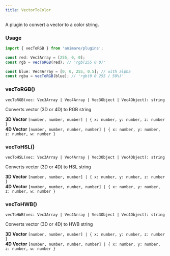 ```yaml
---
title: VectorToColor
---
```


A plugin to convert a vector to a color string.

### Usage

```ts title="example" frame="terminal"
import { vecToRGB } from 'animare/plugins';

const red: Vec3Array = [255, 0, 0];
const rgb = vecToRGB(red); // 'rgb(255 0 0)'

const blue: Vec4Array = [0, 0, 255, 0.5]; // with alpha
const rgba = vecToRGB(blue); // 'rgb(0 0 255 / 50%)'
```

### vecToRGB()

`vecToRGB(vec: Vec3Array | Vec4Array | Vec3Object | Vec4Object): string`

Converts vector (3D or 4D) to RGB string

**3D Vector** `[number, number, number] | { x: number, y: number, z: number }` <br/>
**4D Vector** `[number, number, number, number] | { x: number, y: number, z: number, w: number }`

### vecToHSL()

`vecToHSL(vec: Vec3Array | Vec4Array | Vec3Object | Vec4Object): string`

Converts vector (3D or 4D) to HSL string

**3D Vector** `[number, number, number] | { x: number, y: number, z: number }` <br/>
**4D Vector** `[number, number, number, number] | { x: number, y: number, z: number, w: number }`

### vecToHWB()

`vecToHWB(vec: Vec3Array | Vec4Array | Vec3Object | Vec4Object): string`

Converts vector (3D or 4D) to HWB string

**3D Vector** `[number, number, number] | { x: number, y: number, z: number }` <br/>
**4D Vector** `[number, number, number, number] | { x: number, y: number, z: number, w: number }`
